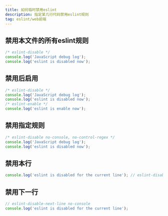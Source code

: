 ```yaml
---
title: 如何临时禁用eslint
description: 指定某几行代码禁用eslint规则
tag: eslint/web前端
---
```


## 禁用本文件的所有eslint规则
```js
/* eslint-disable */
console.log('JavaScript debug log');
console.log('eslint is disabled now');
```

## 禁用后启用
```js
/* eslint-disable */
console.log('JavaScript debug log');
console.log('eslint is disabled now');
/* eslint-enable */
console.log('eslint is enable now');
```

## 禁用指定规则
```js
/* eslint-disable no-console, no-control-regex */
console.log('JavaScript debug log');
console.log('eslint is disabled now');
```

## 禁用本行
```js
console.log('eslint is disabled for the current line'); // eslint-disable-line
```

## 禁用下一行
```js
// eslint-disable-next-line no-console
console.log('eslint is disabled for the current line');
```
